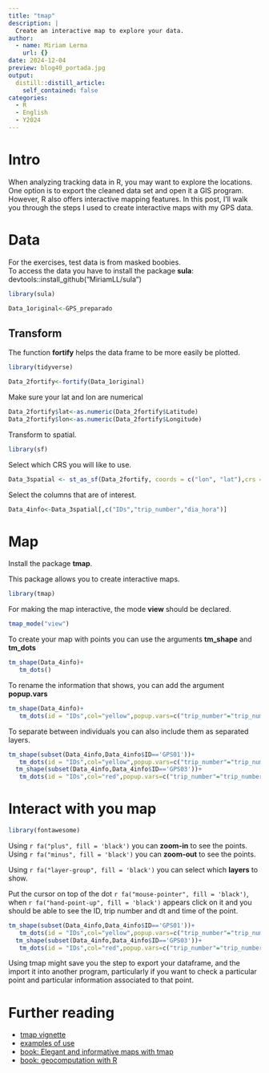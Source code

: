 ```yaml
---
title: "tmap"
description: |
  Create an interactive map to explore your data. 
author:
  - name: Miriam Lerma
    url: {}
date: 2024-12-04
preview: blog40_portada.jpg
output:
  distill::distill_article:
    self_contained: false
categories:
  - R
  - English
  - Y2024
---
```


# Intro

When analyzing tracking data in R, you may want to explore the locations. One option is to export the cleaned data set and open it a GIS program.   However, R also offers interactive mapping features. In this post, I’ll walk you through the steps I used to create interactive maps with my GPS data.


# Data 

For the exercises, test data is from masked boobies. <br>
To access the data you have to install the package **sula**: devtools::install_github("MiriamLL/sula")

```r
library(sula)
```

```r
Data_1original<-GPS_preparado 
```

## Transform

The function **fortify** helps the data frame to be more easily be plotted.

```r
library(tidyverse)
```

```r
Data_2fortify<-fortify(Data_1original)
```

Make sure your lat and lon are numerical

```r
Data_2fortify$lat<-as.numeric(Data_2fortify$Latitude)
Data_2fortify$lon<-as.numeric(Data_2fortify$Longitude)
```

Transform to spatial.

```r
library(sf)
```

Select which CRS you will like to use.

```r
Data_3spatial <- st_as_sf(Data_2fortify, coords = c("lon", "lat"),crs = 4326, agr = "constant")
```

Select the columns that are of interest.

```r
Data_4info<-Data_3spatial[,c("IDs","trip_number","dia_hora")]
```

# Map

Install the package **tmap**.

This package allows you to create interactive maps. 

```r
library(tmap)
```

For making the map interactive, the mode **view** should be declared. 

```r
tmap_mode("view") 
```

To create your map with points you can use the arguments **tm_shape** and **tm_dots**

```r
tm_shape(Data_4info)+
   tm_dots()
```

To rename the information that shows, you can add the argument **popup.vars**

```r
tm_shape(Data_4info)+
   tm_dots(id = "IDs",col="yellow",popup.vars=c("trip_number"="trip_number","dt"="dia_hora"))
```

To separate between individuals you can also include them as separated layers. 

```r
tm_shape(subset(Data_4info,Data_4info$ID=='GPS01'))+
   tm_dots(id = "IDs",col="yellow",popup.vars=c("trip_number"="trip_number","dt"="dia_hora"))+
  tm_shape(subset(Data_4info,Data_4info$ID=='GPS03'))+
   tm_dots(id = "IDs",col="red",popup.vars=c("trip_number"="trip_number","dt"="dia_hora"))
```

# Interact with you map

```r
library(fontawesome)
```

Using `r fa("plus", fill = 'black')` you can **zoom-in** to see the points.  
Using `r fa("minus", fill = 'black')` you can **zoom-out** to see the points.  

Using `r fa("layer-group", fill = 'black')` you can select which **layers** to show.  

Put the cursor on top of the dot `r fa("mouse-pointer", fill = 'black')`, when `r fa("hand-point-up", fill = 'black')` appears click on it and you should be able to see the ID, trip number and dt and time of the point. 

```r
tm_shape(subset(Data_4info,Data_4info$ID=='GPS01'))+
   tm_dots(id = "IDs",col="yellow",popup.vars=c("trip_number"="trip_number","dt"="dia_hora"))+
  tm_shape(subset(Data_4info,Data_4info$ID=='GPS03'))+
   tm_dots(id = "IDs",col="red",popup.vars=c("trip_number"="trip_number","dt"="dia_hora"))
```

Using tmap might save you the step to export your dataframe, and the import it into another program, particularly if you want to check a particular point and particular information associated to that point.


# Further reading

- [tmap vignette](https://cran.r-project.org/web/packages/tmap/vignettes/tmap-getstarted.html)  
- [examples of use](https://r-tmap.github.io/tmap/index.html)  
- [book: Elegant and informative maps with tmap](https://r-tmap.github.io/tmap-book/index.html)  
- [book: geocomputation with R](https://r.geocompx.org/adv-map)
